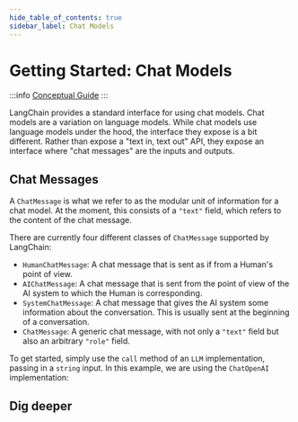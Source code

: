 ```yaml
---
hide_table_of_contents: true
sidebar_label: Chat Models
---
```



# Getting Started: Chat Models

:::info
[Conceptual Guide](https://docs.langchain.com/docs/components/models/chat-model)
:::

LangChain provides a standard interface for using chat models. Chat models are a variation on language models.
While chat models use language models under the hood, the interface they expose is a bit different.
Rather than expose a "text in, text out" API, they expose an interface where "chat messages" are the inputs and outputs.

## Chat Messages

A `ChatMessage` is what we refer to as the modular unit of information for a chat model.
At the moment, this consists of a `"text"` field, which refers to the content of the chat message.

There are currently four different classes of `ChatMessage` supported by LangChain:

- `HumanChatMessage`: A chat message that is sent as if from a Human's point of view.
- `AIChatMessage`: A chat message that is sent from the point of view of the AI system to which the Human is corresponding.
- `SystemChatMessage`: A chat message that gives the AI system some information about the conversation. This is usually sent at the beginning of a conversation.
- `ChatMessage`: A generic chat message, with not only a `"text"` field but also an arbitrary `"role"` field.

To get started, simply use the `call` method of an `LLM` implementation, passing in a `string` input. In this example, we are using the `ChatOpenAI` implementation:

## Dig deeper

<DocCardList />
